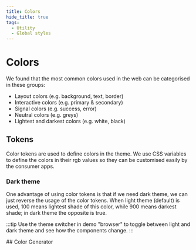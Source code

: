 ```yaml
---
title: Colors
hide_title: true
tags:
  - Utility
  - Global styles
---
```



# Colors

We found that the most common colors used in the web can be categorised in these groups:

- Layout colors (e.g. background, text, border)
- Interactive colors (e.g. primary & secondary)
- Signal colors (e.g. success, error)
- Neutral colors (e.g. greys)
- Lightest and darkest colors (e.g. white, black)

## Tokens

Color tokens are used to define colors in the theme. We use CSS variables to define the colors in their rgb values so they can be customised easily by the consumer apps.

### Dark theme

One advantage of using color tokens is that if we need dark theme, we can just reverse the usage of the color tokens.
When light theme (default) is used, 100 means lightest shade of this color, while 900 means darkest shade; in dark theme the opposite is true.

:::tip
Use the theme switcher in demo "browser" to toggle between light and dark theme and see how the components change.
:::

<BrowserOnly>
  <ColorDisplay />
</BrowserOnly>
## Color Generator

<BrowserOnly>
  <ColorGenerator />
</BrowserOnly>
